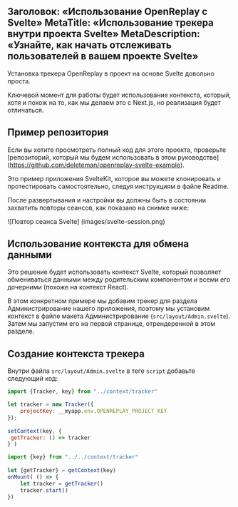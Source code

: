 Заголовок: «Использование OpenReplay с Svelte»
MetaTitle: «Использование трекера внутри проекта Svelte»
MetaDescription: «Узнайте, как начать отслеживать пользователей в вашем проекте Svelte»
---
Установка трекера OpenReplay в проект на основе Svelte довольно проста.

Ключевой момент для работы будет использование контекста, который, хотя и похож на то, как мы делаем это с Next.js, но реализация будет отличаться.

## Пример репозитория

Если вы хотите просмотреть полный код для этого проекта, проверьте [репозиторий, который мы будем использовать в этом руководстве] (https://github.com/deleteman/openreplay-svelte-example).

Это пример приложения SvelteKit, которое вы можете клонировать и протестировать самостоятельно, следуя инструкциям в файле Readme.

После развертывания и настройки вы должны быть в состоянии захватить повторы сеансов, как показано на снимке ниже:

![Повтор сеанса Svelte] (images/svelte-session.png)

## Использование контекста для обмена данными

Это решение будет использовать контекст Svelte, который позволяет обмениваться данными между родительским компонентом и всеми его дочерними (похоже на контекст React).

В этом конкретном примере мы добавим трекер для раздела Администрирование нашего приложения, поэтому мы установим контекст в файле макета Администрирование (`src/layout/Admin.svelte`). Затем мы запустим его на первой странице, отрендеренной в этом разделе.

## Создание контекста трекера

Внутри файла `src/layout/Admin.svelte` в теге `script` добавьте следующий код:


```jsx
import {Tracker, key} from "../context/tracker"

let tracker = new Tracker({
    projectKey: __myapp.env.OPENREPLAY_PROJECT_KEY
});
  
setContext(key, {
 getTracker: () => tracker
} )
```

```jsx
import {key} from "../../context/tracker"
  
let {getTracker} = getContext(key)
onMount( () => {
	let tracker = getTracker()
	tracker.start()
})
```
